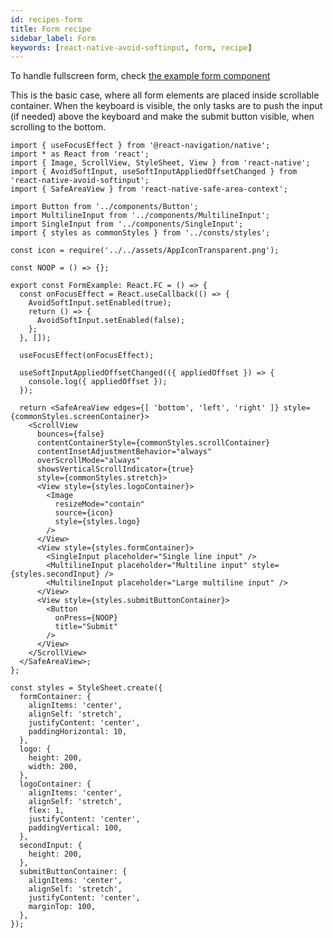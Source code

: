 ```yaml
---
id: recipes-form
title: Form recipe
sidebar_label: Form
keywords: [react-native-avoid-softinput, form, recipe]
---
```


To handle fullscreen form, check [the example form component](https://github.com/mateusz1913/react-native-avoid-softinput/blob/main/packages/app/src/screens/FormExample.tsx)

This is the basic case, where all form elements are placed inside scrollable container.
When the keyboard is visible, the only tasks are to push the input (if needed) above the keyboard and make the submit button visible, when scrolling to the bottom.

````tsx title="packages/app/src/screens/FormExample.tsx"
import { useFocusEffect } from '@react-navigation/native';
import * as React from 'react';
import { Image, ScrollView, StyleSheet, View } from 'react-native';
import { AvoidSoftInput, useSoftInputAppliedOffsetChanged } from 'react-native-avoid-softinput';
import { SafeAreaView } from 'react-native-safe-area-context';

import Button from '../components/Button';
import MultilineInput from '../components/MultilineInput';
import SingleInput from '../components/SingleInput';
import { styles as commonStyles } from '../consts/styles';

const icon = require('../../assets/AppIconTransparent.png');

const NOOP = () => {};

export const FormExample: React.FC = () => {
  const onFocusEffect = React.useCallback(() => {
    AvoidSoftInput.setEnabled(true);
    return () => {
      AvoidSoftInput.setEnabled(false);
    };
  }, []);

  useFocusEffect(onFocusEffect);

  useSoftInputAppliedOffsetChanged(({ appliedOffset }) => {
    console.log({ appliedOffset });
  });

  return <SafeAreaView edges={[ 'bottom', 'left', 'right' ]} style={commonStyles.screenContainer}>
    <ScrollView
      bounces={false}
      contentContainerStyle={commonStyles.scrollContainer}
      contentInsetAdjustmentBehavior="always"
      overScrollMode="always"
      showsVerticalScrollIndicator={true}
      style={commonStyles.stretch}>
      <View style={styles.logoContainer}>
        <Image
          resizeMode="contain"
          source={icon}
          style={styles.logo}
        />
      </View>
      <View style={styles.formContainer}>
        <SingleInput placeholder="Single line input" />
        <MultilineInput placeholder="Multiline input" style={styles.secondInput} />
        <MultilineInput placeholder="Large multiline input" />
      </View>
      <View style={styles.submitButtonContainer}>
        <Button
          onPress={NOOP}
          title="Submit"
        />
      </View>
    </ScrollView>
  </SafeAreaView>;
};

const styles = StyleSheet.create({
  formContainer: {
    alignItems: 'center',
    alignSelf: 'stretch',
    justifyContent: 'center',
    paddingHorizontal: 10,
  },
  logo: {
    height: 200,
    width: 200,
  },
  logoContainer: {
    alignItems: 'center',
    alignSelf: 'stretch',
    flex: 1,
    justifyContent: 'center',
    paddingVertical: 100,
  },
  secondInput: {
    height: 200,
  },
  submitButtonContainer: {
    alignItems: 'center',
    alignSelf: 'stretch',
    justifyContent: 'center',
    marginTop: 100,
  },
});
````
